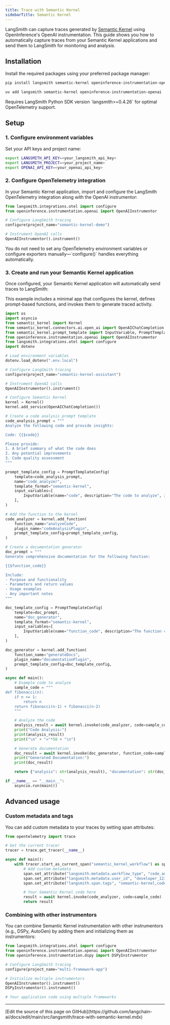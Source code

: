 ```yaml
---
title: Trace with Semantic Kernel
sidebarTitle: Semantic Kernel
---
```


LangSmith can capture traces generated by [Semantic Kernel](https://learn.microsoft.com/en-us/semantic-kernel/overview/) using OpenInference's OpenAI instrumentation. This guide shows you how to automatically capture traces from your Semantic Kernel applications and send them to LangSmith for monitoring and analysis.

## Installation

Install the required packages using your preferred package manager:

<CodeGroup>

```bash pip
pip install langsmith semantic-kernel openinference-instrumentation-openai
```

```bash uv
uv add langsmith semantic-kernel openinference-instrumentation-openai
```

</CodeGroup>

<Info>
Requires LangSmith Python SDK version `langsmith>=0.4.26` for optimal OpenTelemetry support.
</Info>

## Setup

### 1. Configure environment variables

Set your API keys and project name:

<CodeGroup>

```bash Shell
export LANGSMITH_API_KEY=<your_langsmith_api_key>
export LANGSMITH_PROJECT=<your_project_name>
export OPENAI_API_KEY=<your_openai_api_key>
```

</CodeGroup>

### 2. Configure OpenTelemetry integration

In your Semantic Kernel application, import and configure the LangSmith OpenTelemetry integration along with the OpenAI instrumentor:

```python
from langsmith.integrations.otel import configure
from openinference.instrumentation.openai import OpenAIInstrumentor

# Configure LangSmith tracing
configure(project_name="semantic-kernel-demo")

# Instrument OpenAI calls
OpenAIInstrumentor().instrument()
```

<Note>
You do not need to set any OpenTelemetry environment variables or configure exporters manually—`configure()` handles everything automatically.
</Note>

### 3. Create and run your Semantic Kernel application

Once configured, your Semantic Kernel application will automatically send traces to LangSmith:

This example includes a minimal app that configures the kernel, defines prompt-based functions, and invokes them to generate traced activity.

```python
import os
import asyncio
from semantic_kernel import Kernel
from semantic_kernel.connectors.ai.open_ai import OpenAIChatCompletion
from semantic_kernel.prompt_template import InputVariable, PromptTemplateConfig
from openinference.instrumentation.openai import OpenAIInstrumentor
from langsmith.integrations.otel import configure
import dotenv

# Load environment variables
dotenv.load_dotenv(".env.local")

# Configure LangSmith tracing
configure(project_name="semantic-kernel-assistant")

# Instrument OpenAI calls
OpenAIInstrumentor().instrument()

# Configure Semantic Kernel
kernel = Kernel()
kernel.add_service(OpenAIChatCompletion())

# Create a code analysis prompt template
code_analysis_prompt = """
Analyze the following code and provide insights:

Code: {{$code}}

Please provide:
1. A brief summary of what the code does
2. Any potential improvements
3. Code quality assessment
"""

prompt_template_config = PromptTemplateConfig(
    template=code_analysis_prompt,
    name="code_analyzer",
    template_format="semantic-kernel",
    input_variables=[
        InputVariable(name="code", description="The code to analyze", is_required=True),
    ],
)

# Add the function to the kernel
code_analyzer = kernel.add_function(
    function_name="analyzeCode",
    plugin_name="codeAnalysisPlugin",
    prompt_template_config=prompt_template_config,
)

# Create a documentation generator
doc_prompt = """
Generate comprehensive documentation for the following function:

{{$function_code}}

Include:
- Purpose and functionality
- Parameters and return values
- Usage examples
- Any important notes
"""

doc_template_config = PromptTemplateConfig(
    template=doc_prompt,
    name="doc_generator",
    template_format="semantic-kernel",
    input_variables=[
        InputVariable(name="function_code", description="The function code to document", is_required=True),
    ],
)

doc_generator = kernel.add_function(
    function_name="generateDocs",
    plugin_name="documentationPlugin",
    prompt_template_config=doc_template_config,
)

async def main():
    # Example code to analyze
    sample_code = """
def fibonacci(n):
    if n <= 1:
        return n
    return fibonacci(n-1) + fibonacci(n-2)
    """

    # Analyze the code
    analysis_result = await kernel.invoke(code_analyzer, code=sample_code)
    print("Code Analysis:")
    print(analysis_result)
    print("\n" + "="*50 + "\n")

    # Generate documentation
    doc_result = await kernel.invoke(doc_generator, function_code=sample_code)
    print("Generated Documentation:")
    print(doc_result)

    return {"analysis": str(analysis_result), "documentation": str(doc_result)}

if __name__ == "__main__":
    asyncio.run(main())
```

## Advanced usage

### Custom metadata and tags

You can add custom metadata to your traces by setting span attributes:

```python
from opentelemetry import trace

# Get the current tracer
tracer = trace.get_tracer(__name__)

async def main():
    with tracer.start_as_current_span("semantic_kernel_workflow") as span:
        # Add custom metadata
        span.set_attribute("langsmith.metadata.workflow_type", "code_analysis")
        span.set_attribute("langsmith.metadata.user_id", "developer_123")
        span.set_attribute("langsmith.span.tags", "semantic-kernel,code-analysis")

        # Your Semantic Kernel code here
        result = await kernel.invoke(code_analyzer, code=sample_code)
        return result
```

### Combining with other instrumentors

You can combine Semantic Kernel instrumentation with other instrumentors (e.g., DSPy, AutoGen) by adding them and initializing them as instrumentors:

```python
from langsmith.integrations.otel import configure
from openinference.instrumentation.openai import OpenAIInstrumentor
from openinference.instrumentation.dspy import DSPyInstrumentor

# Configure LangSmith tracing
configure(project_name="multi-framework-app")

# Initialize multiple instrumentors
OpenAIInstrumentor().instrument()
DSPyInstrumentor().instrument()

# Your application code using multiple frameworks
```

---

<Callout icon="pen-to-square" iconType="regular">
  [Edit the source of this page on GitHub](https://github.com/langchain-ai/docs/edit/main/src/langsmith/trace-with-semantic-kernel.mdx)
</Callout>
